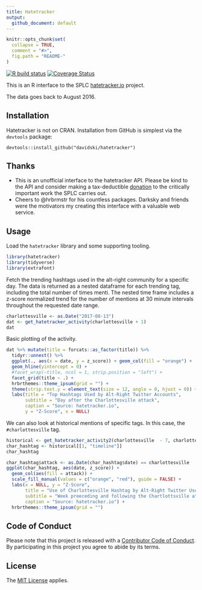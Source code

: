 ```yaml
---
title: Hatetracker
output:
  github_document: default
---
```


<!-- README.md is generated from README.Rmd. Please edit that file -->

```r
knitr::opts_chunk$set(
  collapse = TRUE,
  comment = "#>",
  fig.path = "README-"
)
```

<!-- badges: start -->
[![R build status](https://github.com/davidski/hatetracker/workflows/R-CMD-check/badge.svg)](https://github.com/davidski/hatetracker/actions)
[![Coverage Status](https://img.shields.io/codecov/c/github/davidski/hatetracker/master.svg)](https://codecov.io/github/davidski/hatetracker?branch=master)
<!-- badges: end -->
 
This is an R interface to the SPLC [hatetracker.io](https://hatetracker.io) project.

The data goes back to August 2016.

## Installation

Hatetracker is not on CRAN. Installation from GitHub is simplest via the 
`devtools` package:

`devtools::install_github("davidski/hatetracker")`

## Thanks

- This is an unofficial interface to the hatetracker API. Please be kind to 
the API and consider making a tax-deductible 
[donation](https://donate.splcenter.org/sslpage.aspx?pid=463) to the critically 
important work the SPLC carries out.
- Cheers to @hrbrmstr for his countless packages. Darksky and friends were the 
motivators my creating this interface with a valuable web service.

## Usage

Load the `hatetracker` library and some supporting tooling.

```r
library(hatetracker)
library(tidyverse)
library(extrafont)
```

Fetch the trending hashtags used in the alt-right community for a specific 
day. The data is returned as a nested dataframe for each trending tag, 
including the total number of times menti. The nested time frame includes 
a z-score normalized trend for the number of mentions at 30 minute intervals 
throughout the requested date range.

```r
charlottesville <- as.Date("2017-08-13")
dat <- get_hatetracker_activity(charlottesville + 1)
dat
```

Basic plotting of the activity.

```r
dat %>% mutate(title = forcats::as_factor(title)) %>% 
  tidyr::unnest() %>% 
  ggplot(., aes(x = date, y = z_score)) + geom_col(fill = "orange") + 
  geom_hline(yintercept = 0) +
  #facet_wrap(~title, ncol = 1, strip.position = "left") +
  facet_grid(title ~ .) +
  hrbrthemes::theme_ipsum(grid = "") + 
  theme(strip.text.y = element_text(size = 12, angle = 0, hjust = 0)) +
  labs(title = "Top Hashtags Used by Alt-Right Twitter Accounts", 
       subtitle = "Day after the Charlottesville attack",
       caption = "Source: hatetracker.io",
       y = "Z-Score", x = NULL)
```

We can also look at historical mentions of specific tags. In this case, the 
`#charlottesville` tag.

```r
historical <- get_hatetracker_activity2(charlottesville  - 7, charlottesville + 7)
char_hashtag <- historical[[1, "timeline"]]
char_hashtag
```

```r
char_hashtag$attack <- as.Date(char_hashtag$date) == charlottesville
ggplot(char_hashtag, aes(date, z_score)) + 
  geom_col(aes(fill = attack)) +
  scale_fill_manual(values = c("orange", "red"), guide = FALSE) + 
  labs(x = NULL, y = "Z-Score", 
       title = "Use of Charlottesville Hashtag by Alt-Right Twitter Users", 
       subtitle = "Week preeceding and following the Chartlottsville attack",
       caption = "Source: hatetracker.io") +
  hrbrthemes::theme_ipsum(grid = "")
```

## Code of Conduct

Please note that this project is released with a [Contributor Code of Conduct](CONDUCT.md). By participating in this project you agree to abide by its terms.

## License

The [MIT License](LICENSE) applies.
